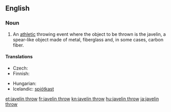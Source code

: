 ==English==
{{wikipedia}}
===Noun===
{{en-noun|-|head=[[javelin]] [[throw]]}}

# {{context|athletics}} An [[athletic]] throwing event where the object to be thrown is the javelin, a spear-like object made of metal, fiberglass and, in some cases, carbon fiber.

====Translations====
{{trans-top|athletic event where a javelin is thrown}}
* Czech: {{t-|cs|hod oštěpem|m}}
* Finnish: {{t+|fi|keihäänheitto}}
{{trans-mid}}
* Hungarian: {{t+|hu|gerelyhajítás}}
* Icelandic: [[spjótkast]] {{n}}
{{trans-bottom}}

[[et:javelin throw]]
[[fr:javelin throw]]
[[kn:javelin throw]]
[[hu:javelin throw]]
[[ja:javelin throw]]